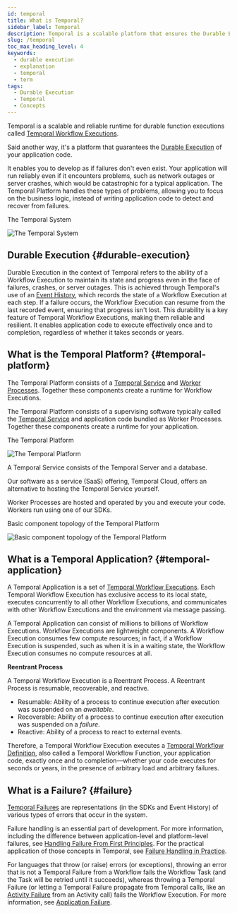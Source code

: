 ```yaml
---
id: temporal
title: What is Temporal?
sidebar_label: Temporal
description: Temporal is a scalable platform that ensures the Durable Execution of application code, allowing reliable and resilient Workflow Executions even in the face of failures like network outages or server crashes.
slug: /temporal
toc_max_heading_level: 4
keywords:
  - durable execution
  - explanation
  - temporal
  - term
tags:
  - Durable Execution
  - Temporal
  - Concepts
---
```


Temporal is a scalable and reliable runtime for durable function executions called [Temporal Workflow Executions](/workflows#workflow-execution).

Said another way, it's a platform that guarantees the [Durable Execution](#durable-execution) of your application code.

It enables you to develop as if failures don't even exist.
Your application will run reliably even if it encounters problems, such as network outages or server crashes, which would be catastrophic for a typical application.
The Temporal Platform handles these types of problems, allowing you to focus on the business logic, instead of writing application code to detect and recover from failures.

<div className="tdiw">
  <div className="tditw">
    <p className="tdit">The Temporal System</p>
  </div>
  <div className="tdiiw" height="740">
    <img
      className="img_ev3q"
      src="/diagrams/temporal-system-simple.svg"
      alt="The Temporal System"
    />
  </div>
</div>

## Durable Execution {#durable-execution}

Durable Execution in the context of Temporal refers to the ability of a Workflow Execution to maintain its state and progress even in the face of failures, crashes, or server outages.
This is achieved through Temporal's use of an [Event History](/workflows#event-history), which records the state of a Workflow Execution at each step.
If a failure occurs, the Workflow Execution can resume from the last recorded event, ensuring that progress isn't lost.
This durability is a key feature of Temporal Workflow Executions, making them reliable and resilient.
It enables application code to execute effectively once and to completion, regardless of whether it takes seconds or years.

## What is the Temporal Platform? {#temporal-platform}

The Temporal Platform consists of a [Temporal Service](/clusters) and [Worker Processes](/workers#worker-process).
Together these components create a runtime for Workflow Executions.

The Temporal Platform consists of a supervising software typically called the [Temporal Service](/clusters) and application code bundled as Worker Processes.
Together these components create a runtime for your application.

<div className="tdiw">
  <div className="tditw">
    <p className="tdit">The Temporal Platform</p>
  </div>
  <div className="tdiiw" height="740">
    <img
      className="img_ev3q"
      src="/diagrams/temporal-platform-simple.svg"
      alt="The Temporal Platform"
    />
  </div>
</div>

A Temporal Service consists of the Temporal Server and a database.

Our software as a service (SaaS) offering, Temporal Cloud, offers an alternative to hosting the Temporal Service yourself.

Worker Processes are hosted and operated by you and execute your code. Workers run using one of our SDKs.

<div className="tdiw">
  <div className="tditw">
    <p className="tdit">Basic component topology of the Temporal Platform</p>
  </div>
  <div className="tdiiw" height="1121">
    <img
      className="img_ev3q"
      src="/diagrams/temporal-platform-component-topology.svg"
      alt="Basic component topology of the Temporal Platform"
    />
  </div>
</div>

## What is a Temporal Application? {#temporal-application}

A Temporal Application is a set of [Temporal Workflow Executions](/workflows#workflow-execution).
Each Temporal Workflow Execution has exclusive access to its local state, executes concurrently to all other Workflow Executions, and communicates with other Workflow Executions and the environment via message passing.

A Temporal Application can consist of millions to billions of Workflow Executions.
Workflow Executions are lightweight components.
A Workflow Execution consumes few compute resources; in fact, if a Workflow Execution is suspended, such as when it is in a waiting state, the Workflow Execution consumes no compute resources at all.

**Reentrant Process**

A Temporal Workflow Execution is a Reentrant Process. A Reentrant Process is resumable, recoverable, and reactive.

- Resumable: Ability of a process to continue execution after execution was suspended on an _awaitable_.
- Recoverable: Ability of a process to continue execution after execution was suspended on a _failure_.
- Reactive: Ability of a process to react to external events.

Therefore, a Temporal Workflow Execution executes a [Temporal Workflow Definition](/workflows#workflow-definition), also called a Temporal Workflow Function, your application code, exactly once and to completion—whether your code executes for seconds or years, in the presence of arbitrary load and arbitrary failures.

## What is a Failure? {#failure}

[Temporal Failures](/references/failures) are representations (in the SDKs and Event History) of various types of errors that occur in the system.

Failure handling is an essential part of development.
For more information, including the difference between application-level and platform-level failures, see [Handling Failure From First Principles](https://dominik-tornow.medium.com/handling-failures-from-first-principles-1ed976b1b869).
For the practical application of those concepts in Temporal, see [Failure Handling in Practice](https://temporal.io/blog/failure-handling-in-practice).

For languages that throw (or raise) errors (or exceptions), throwing an error that is not a Temporal Failure from a Workflow fails the Workflow Task (and the Task will be retried until it succeeds), whereas throwing a Temporal Failure (or letting a Temporal Failure propagate from Temporal calls, like an [Activity Failure](/references/failures#activity-failure) from an Activity call) fails the Workflow Execution.
For more information, see [Application Failure](/references/failures#application-failure).
